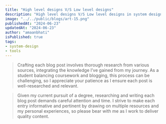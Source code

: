 ```yaml
---
title: "High level designs V/S Low level designs"
description: "High level designs V/S Low level designs in system designs. This blog is the basic overview educating about the difference between low level designs and high level designs "
image: "../../public/blogs/art-15.png"
publishedAt: "2024-06-23"
updatedAt: "2024-06-23"
author: "amaanbhati"
isPublished: true
tags:
- system-design
- tools
---
```


> Crafting each blog post involves thorough research from various sources, integrating the knowledge I’ve gained from my journey. As a student balancing coursework and blogging, this process can be challenging, so I appreciate your patience as I ensure each post is well-researched and relevant.


> Given my current pursuit of a degree, researching and writing each blog post demands careful attention and time. I strive to make each entry informative and pertinent by drawing on multiple resources and my personal experiences, so please bear with me as I work to deliver quality content.